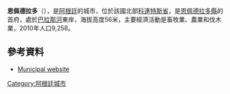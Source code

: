 {{Coord|27|56|S|58|47|W|display=title}}

'''恩佩德拉多'''（{{lang-es|Empedrado}}），是[[阿根廷|阿根廷]]的城市，位於該國北部[[科連特斯省|科連特斯省]]，是[[恩佩德拉多縣|恩佩德拉多縣]]的首府，處於[[巴拉那河|巴拉那河]]東岸，海拔高度56米，主要經濟活動是畜牧業、農業和伐木業，2010年人口9,258。

==參考資料==
*{{es icon}} [https://web.archive.org/web/20080106185344/http://www.empedradocity.com.ar/ Municipal website]

{{Argentina-geo-stub}}
[[Category:阿根廷城市|Category:阿根廷城市]]